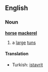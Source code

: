 ==English==
===Noun===
'''[[horse]] [[mackerel]]'''

# a [[large]] [[tuns]]

====Translation====
*Turkish: [[istavrit]]